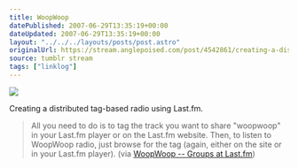 ```yaml
---
title: WoopWoop
datePublished: 2007-06-29T13:35:19+00:00
dateUpdated: 2007-06-29T13:35:19+00:00
layout: "../../../layouts/posts/post.astro"
originalUrl: https://stream.anglepoised.com/post/4542861/creating-a-distributed-tag-based-radio-using
source: tumblr stream
tags: ["linklog"]
---
```


![](/images/notes/woopwoop.jpg)

Creating a distributed tag-based radio using Last.fm.

> All you need to do is to tag the track you want to share "woopwoop" in your Last.fm player or on the Last.fm website. Then, to listen to WoopWoop radio, just browse for the tag (again, either on the site or in your Last.fm player). (via [WoopWoop -- Groups at Last.fm](http://www.last.fm/group/WoopWoop/))
